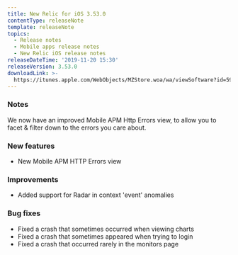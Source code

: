```yaml
---
title: New Relic for iOS 3.53.0
contentType: releaseNote
template: releaseNote
topics:
  - Release notes
  - Mobile apps release notes
  - New Relic iOS release notes
releaseDateTime: '2019-11-20 15:30'
releaseVersion: 3.53.0
downloadLink: >-
  https://itunes.apple.com/WebObjects/MZStore.woa/wa/viewSoftware?id=594038638&mt=8
---
```


### Notes

We now have an improved Mobile APM Http Errors view, to allow you to facet & filter down to the errors you care about.

### New features

* New Mobile APM HTTP Errors view

### Improvements

* Added support for Radar in context 'event' anomalies

### Bug fixes

* Fixed a crash that sometimes occurred when viewing charts
* Fixed a crash that sometimes appeared when trying to login
* Fixed a crash that occurred rarely in the monitors page
